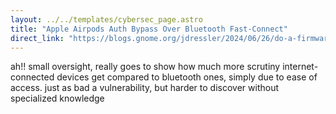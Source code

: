 ```yaml
---
layout: ../../templates/cybersec_page.astro
title: "Apple Airpods Auth Bypass Over Bluetooth Fast-Connect"
direct_link: "https://blogs.gnome.org/jdressler/2024/06/26/do-a-firmware-update-for-your-airpods-now/"
---
```


ah!! small oversight, really goes to show how much more scrutiny internet-connected devices get compared to bluetooth ones, simply due to ease of access. just as bad a vulnerability, but harder to discover without specialized knowledge